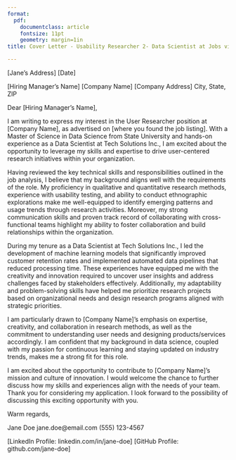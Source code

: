 ```yaml
---
format:
  pdf:
    documentclass: article
    fontsize: 11pt
    geometry: margin=1in
title: Cover Letter - Usability Researcher 2- Data Scientist at Jobs via Dice

---
```


[Jane's Address]
[Date]

[Hiring Manager's Name]
[Company Name]
[Company Address]
City, State, ZIP

Dear [Hiring Manager's Name],

I am writing to express my interest in the User Researcher position at [Company Name], as advertised on [where you found the job listing]. With a Master of Science in Data Science from State University and hands-on experience as a Data Scientist at Tech Solutions Inc., I am excited about the opportunity to leverage my skills and expertise to drive user-centered research initiatives within your organization.

Having reviewed the key technical skills and responsibilities outlined in the job analysis, I believe that my background aligns well with the requirements of the role. My proficiency in qualitative and quantitative research methods, experience with usability testing, and ability to conduct ethnographic explorations make me well-equipped to identify emerging patterns and usage trends through research activities. Moreover, my strong communication skills and proven track record of collaborating with cross-functional teams highlight my ability to foster collaboration and build relationships within the organization.

During my tenure as a Data Scientist at Tech Solutions Inc., I led the development of machine learning models that significantly improved customer retention rates and implemented automated data pipelines that reduced processing time. These experiences have equipped me with the creativity and innovation required to uncover user insights and address challenges faced by stakeholders effectively. Additionally, my adaptability and problem-solving skills have helped me prioritize research projects based on organizational needs and design research programs aligned with strategic priorities.

I am particularly drawn to [Company Name]'s emphasis on expertise, creativity, and collaboration in research methods, as well as the commitment to understanding user needs and designing products/services accordingly. I am confident that my background in data science, coupled with my passion for continuous learning and staying updated on industry trends, makes me a strong fit for this role.

I am excited about the opportunity to contribute to [Company Name]'s mission and culture of innovation. I would welcome the chance to further discuss how my skills and experiences align with the needs of your team. Thank you for considering my application. I look forward to the possibility of discussing this exciting opportunity with you.

Warm regards,

Jane Doe
jane.doe@email.com
(555) 123-4567

[LinkedIn Profile: linkedin.com/in/jane-doe]
[GitHub Profile: github.com/jane-doe]
